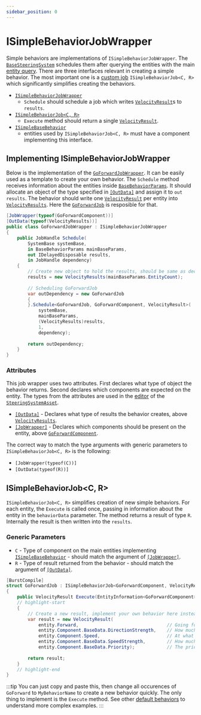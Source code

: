 ```yaml
---
sidebar_position: 0
---
```



# ISimpleBehaviorJobWrapper

Simple behaviors are implementations of `ISimpleBehaviorJobWrapper`. The [`BaseSteeringSystem`](/docs/documentation-core/base-system/BaseSteeringSystem) schedules them after querying the entities with the main [entity query](/docs/documentation-core/queries/entity-queries). There are three interfaces relevant in creating a simple behavior. The most important one is a [custom job](https://docs.unity3d.com/Packages/com.unity.jobs@0.0/manual/custom_job_types.html) `ISimpleBehaviorJob<C, R>` which significantly simplifies creating the behaviors. 

- [`ISimpleBehaviorJobWrapper`](/docs/documentation-core/behaviors/simple-behaviors/ISimpleBehaviorJob#implementing-isimplebehaviorjobwrapper)
    - `Schedule` should schedule a job which writes [`VelocityResult`](/docs/documentation-defaults/behaviors/VelocityResult)s to `results`.
- [`ISimpleBehaviorJob<C, R>`](/docs/documentation-core/behaviors/simple-behaviors/ISimpleBehaviorJob#isimplebehaviorjobc-r) 
    - `Execute` method should return a single [`VelocityResult`](/docs/documentation-defaults/behaviors/VelocityResult).
- [`ISimpleBaseBehavior`](/docs/documentation-core/components/ISimpleBaseBehavior)
    - entities used by `ISimpleBehaviorJob<C, R>` must have a component implementing this interface.


## Implementing ISimpleBehaviorJobWrapper

Below is the implementation of the [`GoForwardJobWrapper`](/docs/documentation-defaults/behaviors/simple-behaviors/go-foward). It can be easily used as a template to create your own behavior. The `Schedule` method receives information about the entities inside [`BaseBehaviorParams`](/docs/documentation-core/base-system/BaseBehaviorParams). It should allocate an object of the type specified in [`[OutData]`](/docs/documentation-core/attributes#outdataattribute) and assign it to `out results`. The behavior should write one [`VelocityResult`](/docs/documentation-defaults/behaviors/VelocityResult) per entity into [`VelocityResults`](/docs/documentation-defaults/behaviors/VelocityResult). Here the [`GoForwardJob`](/docs/documentation-defaults/behaviors/simple-behaviors/go-foward#goforwardjob) is resposible for that.

```csharp title="GoForwardJobWrapper.cs"
[JobWrapper(typeof(GoForwardComponent))]
[OutData(typeof(VelocityResults))]
public class GoForwardJobWrapper : ISimpleBehaviorJobWrapper
{
    public JobHandle Schedule(
        SystemBase systemBase,
        in BaseBehaviorParams mainBaseParams,
        out IDelayedDisposable results,
        in JobHandle dependency)
    {
        // Create new object to hold the results, should be same as declared in OutData
        results = new VelocityResults(mainBaseParams.EntityCount);
            
        // Scheduling GoForwardJob
        var outDependency = new GoForwardJob
        {
        }.Schedule<GoForwardJob, GoForwardComponent, VelocityResult>(
            systemBase,
            mainBaseParams,
            (VelocityResults)results,
            1,
            dependency);
            
        return outDependency;
    }
}
```

### Attributes

This job wrapper uses two attributes. First declares what type of object the behavior returns. Second declares which components are expected on the entity. The types from the attributes are used in the [editor](/docs/documentation-core/editor) of the [`SteeringSystemAsset`](/docs/documentation-core/base-system/SteeringSystemAsset). 

- [`[OutData]`](/docs/documentation-core/attributes#outdataattribute) - Declares what type of results the behavior creates, above [`VelocityResults`](/docs/documentation-defaults/behaviors/VelocityResult).
- [`[JobWrapper]`](/docs/documentation-core/attributes#jobwrapperattribute) - Declares which components should be present on the entity, above [`GoForwardComponent`](/docs/documentation-defaults/behaviors/simple-behaviors/go-foward#goforwardcomponent).

The correct way to match the type arguments with generic parameters to `ISimpleBehaviorJob<C, R>` is the following:
- `[JobWrapper(typeof(C))]`
- `[OutData(typeof(R))]`

## ISimpleBehaviorJob\<C, R\>

`ISimpleBehaviorJob<C, R>` simplifies creation of new simple behaviors. For each entity, the `Execute` is called once, passing in information about the entity in the `behaviorData` parameter. The method returns a result of type `R`. Internally the result is then written into the `results`. 

### Generic Parameters

- `C` - Type of component on the main entities implementing [`ISimpleBaseBehavior`](/docs/documentation-core/components/ISimpleBaseBehavior) - should match the argument of [`[JobWrapper]`](/docs/documentation-core/attributes#jobwrapperattribute).
- `R` - Type of result returned from the behavior - should match the argument of [`[OutData]`](/docs/documentation-core/attributes#outdataattribute).

```csharp title="GoForwardJobWrapper.cs"
[BurstCompile]
struct GoForwardJob : ISimpleBehaviorJob<GoForwardComponent, VelocityResult>
{
    public VelocityResult Execute(EntityInformation<GoForwardComponent> entity)
    // highlight-start
    {
        // Create a new result, implement your own behavior here instead
        var result = new VelocityResult(
            entity.Forward,                                 // Going forward in the current facing direction
            entity.Component.BaseData.DirectionStrength,    // How much I want to go in that direction
            entity.Component.Speed,                         // At what speed I want to go in that direction
            entity.Component.BaseData.SpeedStrength,        // How much I want to go at that speed
            entity.Component.BaseData.Priority);            // The priority of this behavior
            
        return result;
    }
    // highlight-end
}
```

:::tip
You can just copy and paste this, then change all occurences of `GoForward` to `MyBehaviorName` to create a new behavior quickly. The only thing to implement is the `Execute` method. See other [default behaviors](/docs/category/simple-behaviors-1) to understand more complex examples.
:::